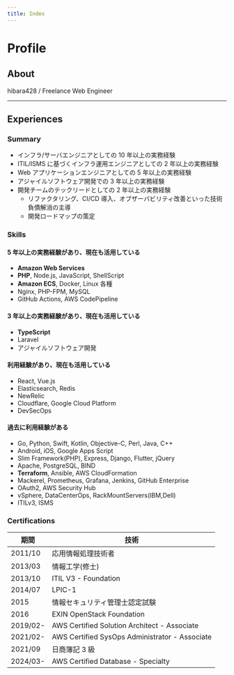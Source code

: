 ```yaml
---
title: Index
---
```



# Profile

## About

<Avatar
  src="/img/gizmo-icon.jpg"
  alt="hibara428"
  loading="lazy"
  decoding="async"
/>

hibara428 / Freelance Web Engineer

<IconLinks />

---

## Experiences

### Summary

- インフラ/サーバエンジニアとしての 10 年以上の実務経験
- ITIL/ISMS に基づくインフラ運用エンジニアとしての 2 年以上の実務経験
- Web アプリケーションエンジニアとしての 5 年以上の実務経験
- アジャイルソフトウェア開発での 3 年以上の実務経験
- 開発チームのテックリードとしての 2 年以上の実務経験
  - リファクタリング、CI/CD 導入、オブザーバビリティ改善といった技術負債解消の主導
  - 開発ロードマップの策定

### Skills

#### 5 年以上の実務経験があり、現在も活用している

- **Amazon Web Services**
- **PHP**, Node.js, JavaScript, ShellScript
- **Amazon ECS**, Docker, Linux 各種
- Nginx, PHP-FPM, MySQL
- GitHub Actions, AWS CodePipeline

#### 3 年以上の実務経験があり、現在も活用している

- **TypeScript**
- Laravel
- アジャイルソフトウェア開発

#### 利用経験があり、現在も活用している

- React, Vue.js
- Elasticsearch, Redis
- NewRelic
- Cloudflare, Google Cloud Platform
- DevSecOps

#### 過去に利用経験がある

- Go, Python, Swift, Kotlin, Objective-C, Perl, Java, C++
- Android, iOS, Google Apps Script
- Slim Framework(PHP), Express, Django, Flutter, jQuery
- Apache, PostgreSQL, BIND
- **Terraform**, Ansible, AWS CloudFormation
- Mackerel, Prometheus, Grafana, Jenkins, GitHub Enterprise
- OAuth2, AWS Security Hub
- vSphere, DataCenterOps, RackMountServers(IBM,Dell)
- ITILv3, ISMS

### Certifications

| 期間     | 技術                                           |
| -------- | ---------------------------------------------- |
| 2011/10  | 応用情報処理技術者                             |
| 2013/03  | 情報工学(修士)                                 |
| 2013/10  | ITIL V3 - Foundation                           |
| 2014/07  | LPIC-1                                         |
| 2015     | 情報セキュリティ管理士認定試験                 |
| 2016     | EXIN OpenStack Foundation                      |
| 2019/02- | AWS Certified Solution Architect - Associate   |
| 2021/02- | AWS Certified SysOps Administrator - Associate |
| 2021/09  | 日商簿記 3 級                                  |
| 2024/03- | AWS Certified Database - Specialty             |
